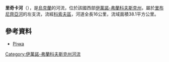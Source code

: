 '''里奇卡河'''（{{lang-uk|Річка}}），是[[烏克蘭|烏克蘭]]的河流，位於該國西部[[伊萬諾-弗蘭科夫斯克州|伊萬諾-弗蘭科夫斯克州]]，屬於[[里布尼齊亞河|里布尼齊亞河]]的左支流，流經[[科索夫區|科索夫區]]，河道全長16公里，流域面積38.1平方公里。

==參考資料==
* [https://web.archive.org/web/20131005022808/http://do.gendocs.ru/docs/index-29520.html?page=29 Річка]

{{DEFAULTSORT:Річка (притока Рибниці)}}
[[Category:伊萬諾-弗蘭科夫斯克州河流|Category:伊萬諾-弗蘭科夫斯克州河流]]


{{Ukraine-river-stub}}